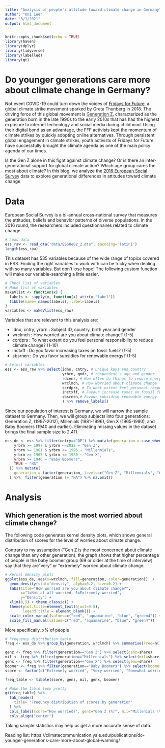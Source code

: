 ```yaml
---
title: "Analysis of people's attitude toward climate change in Germany"
author: "Uni Lee"
date: "3/1/2021"
output: html_document
---
```


```r
knitr::opts_chunk$set(echo = TRUE)
library(haven)
library(dplyr)
library(tidyverse)
library(labelled)
library(gt)
```

# Do younger generations care more about climate change in Germany?

Not event COVID-19 could turn down the voices of [Fridays for Future](https://fridaysforfuture.org/), a global climate strike movement sparked by Greta Thunberg in 2018. The driving force of this global movement is [Generation Z](https://en.wikipedia.org/wiki/Generation_Z), characterized as the generation born in the late 1990s to the early 2010s that has had the highest exposure to internet technology and social media during childhood. Using their digital bond as an advantage, the FFF activists kept the momentum of climate strikes by quickly adopting online alternatives. Through persistent global engagement in climate strikes, youth activists of Fridays for Future have successfully brought the climate agenda as one of the main policy agenda of our times. 

Is the Gen Z alone in this fight against climate change? Or is there an inter-generational support for global climate action? Which age group cares the most about climate?  In this blog, we analyze the [2016 European Social Survey](https://www.europeansocialsurvey.org/download.html?file=ESS8e02_2&c=&y=2016&loggedin) data to explore generational differences in attitudes toward climate change.

# Data

European Social Survey is a bi-annual cross-national survey that measures the attitudes, beliefs and behavior patterns of diverse populations. In the 2016 round, the researchers included questionnaires related to climate change.  

```r
# Load data
ess_raw <- read_dta("data/ESS8e02_2.dta", encoding='latin1')
length(ess_raw)
```

This dataset has 535 variables because of the wide range of topics covered in ESS. Finding the right variables to work with can be tricky when dealing with so many variables. But don't lose hope! The following custom function will make our variable-searching a little easier.

```r
# Check list of variables 
# Make list of variables
makeVlist <- function(x) {
  labels <- sapply(x, function(x) attr(x,"label"))
  tibble(name= names(labels), label=labels)
}
variables <- makeVlist(ess_raw)
```

Variables that are relevant to this analysis are:

- idno, cntry, yrbrn : Subject ID, country, birth year and gender
- wrclmch : How worried are you about climate change? (1-5) 
- ccrdprs : To what extent do you feel personal responsibility to reduce climate change? (1-10)
- inctxff : Do you favor increasing taxes on fossil fuels? (1-5)
- sbsrnen : Do you favor subsidies for renewable energy? (1-5)

```r
# Select variables
ess <- ess_raw %>% select(idno, cntry, # unique keys and country
                          yrbrn, gndr, # respondent's age and gender
                          rdcenr, # How often do things to reduce energy use
                          wrclmch, # How worried about climate change
                          ccrdprs, # To what extent feel personal responsibility to reduce climate change
                          inctxff, # Favour increase taxes on fossil fuels 
                          sbsrnen,# Favour subsidise renewable energy
                          ) %>% remove_labels()
```

Since our population of interest is Germany, we will narrow the sample dataset to Germany. Then, we will group subjects into four generations: Generation Z, (1997-2012), Millenials (1981-1996), Gen X (1965-1980), and Baby Boomers (1940 and earlier). Eliminating missing values in the dataset brings the final sample size to 2,411. 

```r
ess_de <- ess %>% filter(cntry=="DE") %>% mutate(generation = case_when(
    yrbrn >= 1997 & yrbrn <=2012 ~ "Gen Z",
    yrbrn >= 1981 & yrbrn <= 1996 ~ "Millennials",
    yrbrn >= 1965 & yrbrn <= 1980 ~ "Gen X",
    yrbrn >= 1946 ~ "Baby Boomers",
    TRUE ~ "NA"
  )) %>% mutate(
    generation = factor(generation, levels=c("Gen Z", "Millennials", "Gen X", "Baby Boomers"))
  ) %>%  filter(generation != "NA") %>% na.omit() 
```

# Analysis 

## Which generation is the most worried about climate change? 

The following code generates kernel density plots, which shows general distribution of scores for the level of worries about climate change.

Contrary to my assumption ("Gen Z is the most concerned about climate change than any other generation), the graph shows that higher percentage of people in the baby boomer group (69 or older at the time of interview) say that they are "very" or "extremely" worried about climate change.

```r
# Kernal density plots
ggplot(ess_de, aes(x=wrclmch, fill=generation, color=generation))  + 
  geom_density(stat="density", alpha=0.2, size=0.2) + 
  labs(title="How worried are you about climate change?",
       x="1=Not at all worried, 5=Extremely worried",
       y="Density") +
  xlim(0,5) + theme_classic() +
  theme(plot.title=element_text(hjust=0.5),
        legend.title = element_blank()) +
  scale_color_manual(values=c("red", "aquamarine", "blue", "green4")) + 
  scale_fill_manual(values=c("red", "aquamarine", "blue", "green4")) 
```

More specifically, x% of people

```r
# Frequency distribution table
freq <- ess_de %>% group_by(generation, wrclmch) %>% summarise(Freq=n()) %>% mutate(share=round(Freq/sum(Freq)*100,0)) %>% as.data.frame() %>% arrange(desc(wrclmch))

genz <- freq %>% filter(generation=="Gen Z") %>% select(genz=share)
mil <- freq %>% filter(generation=="Millennials") %>% select(mil=share)
genx <- freq %>% filter(generation=="Gen X") %>% select(genx=share)
boomer <- freq %>% filter(generation=="Baby Boomers") %>% select(boomer=share)
score <- factor(c("Extremely worried", "Very worried", "Somewhat worried", "Not very worried", "Not at all worried"))

freq_table <- tibble(score, genz, mil, genx, boomer)

# Make the table look pretty
gt(freq_table) %>% 
  tab_header(
    title= "Frequncy distribution of scores by generation"
  ) %>% 
  cols_label(score="How worried?", genz="Gen Z (%)", mil="Millenials (%)", genx="Gen X (%)", boomer="Baby Boomers (%)") %>%
  cols_align("center")

```

Taking sample statistics may help us get a more accurate sense of data. 



Reading list: https://climatecommunication.yale.edu/publications/do-younger-generations-care-more-about-global-warming/
